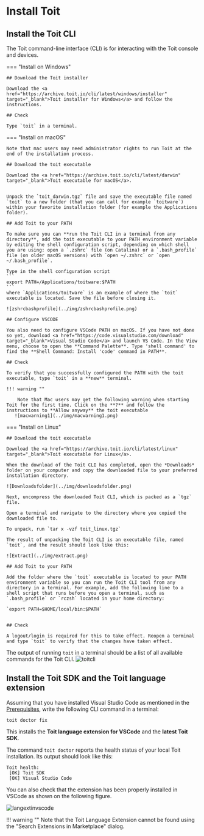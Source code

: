 # Install Toit

## Install the Toit CLI

The Toit command-line interface (CLI) is for interacting with the Toit console and devices.

=== "Install on Windows"

    ## Download the Toit installer

    Download the <a href="https://archive.toit.io/cli/latest/windows/installer" target="_blank">Toit installer for Windows</a> and follow the instructions.

    ## Check

    Type `toit` in a terminal. 
  
=== "Install on macOS"

    Note that mac users may need administrator rights to run Toit at the end of the installation process.

    ## Download the toit executable

    Download the <a href="https://archive.toit.io/cli/latest/darwin" target="_blank">Toit executable for macOS</a>.


    Unpack the `toit_darwin.tgz` file and save the executable file named `toit` to a new folder (that you can call for example `toitware`) within your favorite installation folder (for example the Applications folder).

    ## Add Toit to your PATH

    To make sure you can **run the Toit CLI in a terminal from any directory**, add the toit executable to your PATH environment variable by editing the shell configuration script, depending on which shell you are using: open a `.zshrc` file (on Catalina) or a `.bash_profile` file (on older macOS versions) with `open ~/.zshrc` or `open ~/.bash_profile`. 
    
    Type in the shell configuration script
    ```
    export PATH=/Applications/toitware:$PATH
    ```
    where `Applications/toitware` is an example of where the `toit` executable is located. Save the file before closing it.

    ![zshrcbashprofile](../img/zshrcbashprofile.png)

    ## Configure VSCODE

    You also need to configure VSCode PATH on macOS. If you have not done so yet, download <a href="https://code.visualstudio.com/download" target="_blank">Visual Studio Code</a> and launch VS Code. In the View menu, choose to open the **Command Palette**. Type 'shell command' to find the **Shell Command: Install 'code' command in PATH**.

    ## Check 

    To verify that you successfully configured the PATH with the toit executable, type `toit` in a **new** terminal. 

    !!! warning ""

        Note that Mac users may get the following warning when starting Toit for the first time. Click on the **?** and follow the instructions to **Allow anyway** the toit executable
       ![macwarning1](../img/macwarning1.png)

=== "Install on Linux"

    ## Download the toit executable

    Download the <a href="https://archive.toit.io/cli/latest/linux" target="_blank">Toit executable for Linux</a>.

    When the download of the Toit CLI has completed, open the *Downloads* folder on your computer and copy the downloaded file to your preferred installation directory.

    ![Downloadsfolder](../img/downloadsfolder.png)

    Next, uncompress the downloaded Toit CLI, which is packed as a `tgz` file.

    Open a terminal and navigate to the directory where you copied the downloaded file to.

    To unpack, run `tar x -vzf toit_linux.tgz` 

    The result of unpacking the Toit CLI is an executable file, named `toit`, and the result should look like this:

    ![Extract](../img/extract.png)  

    ## Add Toit to your PATH

    Add the folder where the `toit` executable is located to your PATH environment variable so you can run the Toit CLI tool from any directory in a terminal. For example, add the following line to a shell script that runs before you open a terminal, such as `.bash_profile` or `rczsh` located in your home directory:
    
    `export PATH=$HOME/local/bin:$PATH`


    ## Check

    A logout/login is required for this to take effect. Reopen a terminal and type `toit` to verify that the changes have taken effect. 
  
The output of running `toit` in a terminal should be a list of all available commands for the Toit CLI.
![toitcli](../img/toitcli.png)

## Install the Toit SDK and the Toit language extension

Assuming that you have installed Visual Studio Code as mentioned in the [Prerequisites](prerequisites.md), write the following CLI command in a terminal:

    toit doctor fix

This installs the **Toit language extension for VSCode** and the **latest Toit SDK**.

The command `toit doctor` reports the health status of your local Toit installation. Its output should look like this:

    Toit health:
     [OK] Toit SDK
     [OK] Visual Studio Code

You can also check that the extension has been properly installed in VSCode as shown on the following figure.

![langextinvscode](../img/langextinvscode.png)

!!! warning ""
    Note that the Toit Language Extension cannot be found using the "Search Extensions in Marketplace" dialog.
